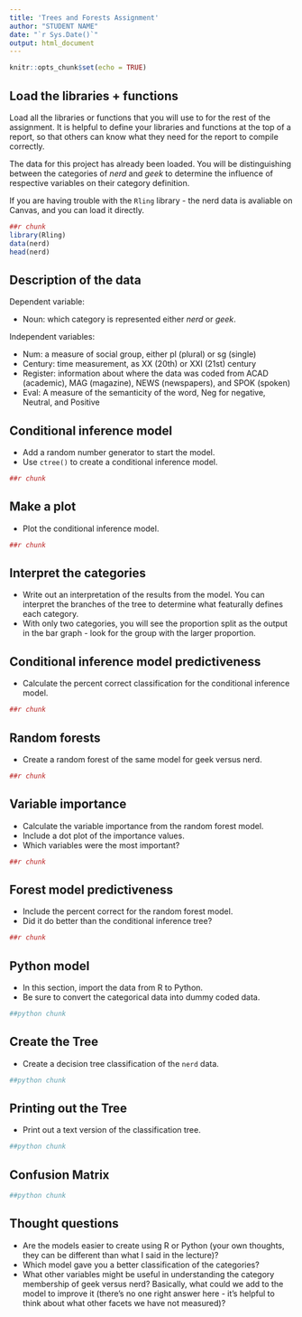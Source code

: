 ```yaml
---
title: 'Trees and Forests Assignment'
author: "STUDENT NAME"
date: "`r Sys.Date()`"
output: html_document
---
```


```r
knitr::opts_chunk$set(echo = TRUE)
```

## Load the libraries + functions

Load all the libraries or functions that you will use to for the rest of the assignment. It is helpful to define your libraries and functions at the top of a report, so that others can know what they need for the report to compile correctly.

The data for this project has already been loaded. You will be distinguishing between the categories of *nerd* and *geek* to determine the influence of respective variables on their category definition. 

If you are having trouble with the `Rling` library - the nerd data is avaliable on Canvas, and you can load it directly. 

```r
##r chunk
library(Rling)
data(nerd)
head(nerd)
```

## Description of the data

Dependent variable: 

- Noun: which category is represented either *nerd* or *geek*.

Independent variables:

- Num: a measure of social group, either pl (plural) or sg (single)
- Century: time measurement, as XX (20th) or XXI (21st) century
- Register: information about where the data was coded from ACAD (academic), MAG (magazine), NEWS (newspapers), and SPOK (spoken)
- Eval: A measure of the semanticity of the word, Neg for negative, Neutral, and Positive

## Conditional inference model

- Add a random number generator to start the model.
- Use `ctree()` to create a conditional inference model. 

```r
##r chunk

```

## Make a plot

- Plot the conditional inference model. 

```r
##r chunk

```

## Interpret the categories 

- Write out an interpretation of the results from the model. You can interpret the branches of the tree to determine what featurally defines each category.
- With only two categories, you will see the proportion split as the output in the bar graph - look for the group with the larger proportion. 

## Conditional inference model predictiveness

- Calculate the percent correct classification for the conditional inference model. 

```r
##r chunk

```

## Random forests

- Create a random forest of the same model for geek versus nerd. 

```r
##r chunk

```

## Variable importance

- Calculate the variable importance from the random forest model.
- Include a dot plot of the importance values. 
- Which variables were the most important?

```r
##r chunk

```

## Forest model predictiveness

- Include the percent correct for the random forest model. 
- Did it do better than the conditional inference tree?

```r
##r chunk

```

## Python model

- In this section, import the data from R to Python.
- Be sure to convert the categorical data into dummy coded data. 

```python
##python chunk

```

## Create the Tree

- Create a decision tree classification of the `nerd` data. 

```python
##python chunk

```

## Printing out the Tree

- Print out a text version of the classification tree. 

```python
##python chunk

```

## Confusion Matrix

```python
##python chunk

```

## Thought questions

- Are the models easier to create using R or Python (your own thoughts, they can be different than what I said in the lecture)?
- Which model gave you a better classification of the categories?
- What other variables might be useful in understanding the category membership of geek versus nerd? Basically, what could we add to the model to improve it (there's no one right answer here - it's helpful to think about what other facets we have not measured)?
  